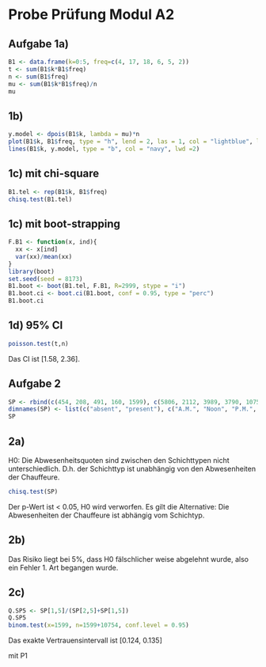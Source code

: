 # Probe Prüfung Modul A2 {.unnumbered}

## Aufgabe 1a)


```r
B1 <- data.frame(k=0:5, freq=c(4, 17, 18, 6, 5, 2))
t <- sum(B1$k*B1$freq)
n <- sum(B1$freq)
mu <- sum(B1$k*B1$freq)/n
mu
```

## 1b)
```r
y.model <- dpois(B1$k, lambda = mu)*n
plot(B1$k, B1$freq, type = "h", lend = 2, las = 1, col = "lightblue", lwd = 6)
lines(B1$k, y.model, type = "b", col = "navy", lwd =2)
```

## 1c) mit chi-square
```r
B1.tel <- rep(B1$k, B1$freq)
chisq.test(B1.tel)
```

## 1c) mit boot-strapping
```r
F.B1 <- function(x, ind){
  xx <- x[ind]
  var(xx)/mean(xx)
}
library(boot)
set.seed(seed = 8173)
B1.boot <- boot(B1.tel, F.B1, R=2999, stype = "i")
B1.boot.ci <- boot.ci(B1.boot, conf = 0.95, type = "perc")
B1.boot.ci
```

## 1d) 95% CI
```r
poisson.test(t,n)
```

Das CI ist [1.58, 2.36].

## Aufgabe 2
```r
SP <- rbind(c(454, 208, 491, 160, 1599), c(5806, 2112, 3989, 3790, 10754))
dimnames(SP) <- list(c("absent", "present"), c("A.M.", "Noon", "P.M.", "Swing", "Split"))
SP

```

## 2a)
H0: Die Abwesenheitsquoten sind zwischen den Schichttypen nicht unterschiedlich. 
D.h. der Schichttyp ist unabhängig von den Abwesenheiten der Chauffeure. 
```r
chisq.test(SP)
```
Der p-Wert ist < 0.05, H0 wird verworfen.
Es gilt die Alternative: Die Abwesenheiten der Chauffeure ist abhängig vom Schichtyp. 

## 2b)
Das Risiko liegt bei 5%, dass H0 fälschlicher weise abgelehnt wurde, also ein Fehler 1. Art begangen wurde. 

## 2c)
```r
Q.SP5 <- SP[1,5]/(SP[2,5]+SP[1,5])
Q.SP5
binom.test(x=1599, n=1599+10754, conf.level = 0.95)

```
Das exakte Vertrauensintervall ist [0.124, 0.135]

mit P1